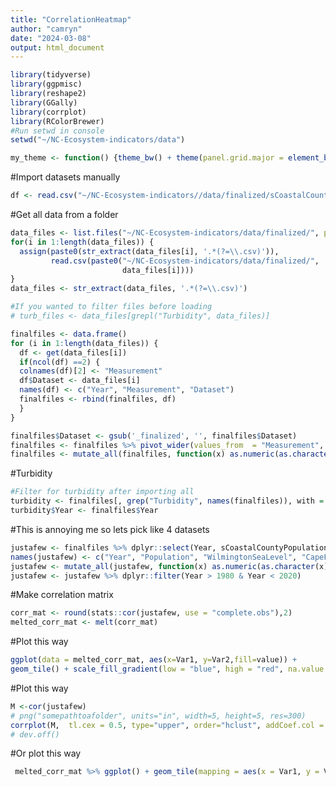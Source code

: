 ```yaml
---
title: "CorrelationHeatmap"
author: "camryn"
date: "2024-03-08"
output: html_document
---
```


```r
library(tidyverse)
library(ggpmisc)
library(reshape2)
library(GGally)
library(corrplot)
library(RColorBrewer)
#Run setwd in console
setwd("~/NC-Ecosystem-indicators/data")

my_theme <- function() {theme_bw() + theme(panel.grid.major = element_blank(), panel.grid.minor = element_blank(), plot.title = element_text(size=12, face= "bold", colour= "black"), axis.title.x = element_text(size=12, face="bold", colour = "black"), axis.title.y = element_text(size=12, face="bold", colour = "black"))}
```

#Import datasets manually
```r
df <- read.csv("~/NC-Ecosystem-indicators//data/finalized/sCoastalCountyPopulation1980JN.csv")
```

#Get all data from a folder
```r
data_files <- list.files("~/NC-Ecosystem-indicators/data/finalized/", pattern="*.csv")
for(i in 1:length(data_files)) { 
  assign(paste0(str_extract(data_files[i], '.*(?=\\.csv)')), 
         read.csv(paste0("~/NC-Ecosystem-indicators/data/finalized/",
                         data_files[i])))
}
data_files <- str_extract(data_files, '.*(?=\\.csv)')

#If you wanted to filter files before loading
# turb_files <- data_files[grepl("Turbidity", data_files)]

finalfiles <- data.frame()
for (i in 1:length(data_files)) {
  df <- get(data_files[i])
  if(ncol(df) ==2) {
  colnames(df)[2] <- "Measurement"
  df$Dataset <- data_files[i]
  names(df) <- c("Year", "Measurement", "Dataset")
  finalfiles <- rbind(finalfiles, df)
  }
}

finalfiles$Dataset <- gsub('_finalized', '', finalfiles$Dataset)
finalfiles <- finalfiles %>% pivot_wider(values_from  = "Measurement", names_from = "Dataset")
finalfiles <- mutate_all(finalfiles, function(x) as.numeric(as.character(x)))
```

#Turbidity
```r
#Filter for turbidity after importing all
turbidity <- finalfiles[, grep("Turbidity", names(finalfiles)), with = FALSE]
turbidity$Year <- finalfiles$Year
```

#This is annoying me so lets pick like 4 datasets
```r
justafew <- finalfiles %>% dplyr::select(Year, sCoastalCountyPopulation1980JN, p1935WilmingtonSeaLevelRiseCB, c1974CapeFear_TNloadingNH, B1972FinfishCommCatchLS)
names(justafew) <- c("Year", "Population", "WilmingtonSeaLevel", "CapeFearLoading", "FinfishCatch")
justafew <- mutate_all(justafew, function(x) as.numeric(as.character(x)))
justafew <- justafew %>% dplyr::filter(Year > 1980 & Year < 2020)
```

#Make correlation matrix
```r
corr_mat <- round(stats::cor(justafew, use = "complete.obs"),2) 
melted_corr_mat <- melt(corr_mat)
```

#Plot this way
```r
ggplot(data = melted_corr_mat, aes(x=Var1, y=Var2,fill=value)) +
geom_tile() + scale_fill_gradient(low = "blue", high = "red", na.value = NA) + my_theme() + theme(axis.text.x = element_text(angle = 90, vjust = 0.5, hjust=1)) + labs(title = "Pairwise Correlations", x = "Correlate", y = "Variable", fill = "Coefficient")
```

#Plot this way
```r
M <-cor(justafew)
# png("somepathtoafolder", units="in", width=5, height=5, res=300)
corrplot(M,  tl.cex = 0.5, type="upper", order="hclust", addCoef.col = 1, number.cex = 0.25, col=brewer.pal(n=8, name="RdYlBu"), title= "Indicators Pairwise Correlations", mar=c(0,0,1,0)) 
# dev.off()
```

#Or plot this way
```r
 melted_corr_mat %>% ggplot() + geom_tile(mapping = aes(x = Var1, y = Var2, fill = value), size = 1, width = 0.9, height = 0.9) + geom_text(aes(x = Var1, y = Var2, label= signif(value, digits = 2))) + scale_fill_distiller(palette = "RdBu", limits = c(-1, 1))  + labs(title = "Pairwise Correlations", x = "Correlate", y = "Correlate", fill = "Correlation Coefficient", color = "Significance") + my_theme() + theme(axis.text.x = element_text(angle = 90, vjust = 0.5, hjust=1))
```



